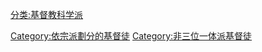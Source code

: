 [[分类:基督教科学派|分类:基督教科学派]]
[[Category:依宗派劃分的基督徒|Category:依宗派劃分的基督徒]]
[[Category:非三位一体派基督徒|Category:非三位一体派基督徒]]